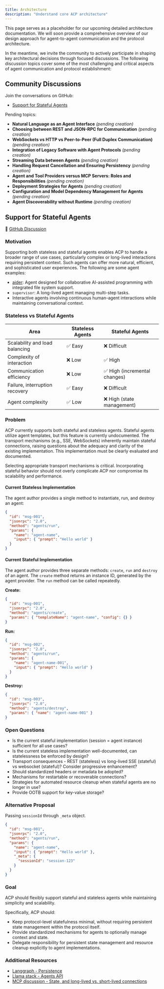 ```yaml
---
title: Architecture
description: "Understand core ACP architecture"
---
```


This page serves as a placeholder for our upcoming detailed architecture documentation. We will soon provide a comprehensive overview of our design approach for agent-to-agent communication and the protocol architecture.

In the meantime, we invite the community to actively participate in shaping key architectural decisions through focused discussions. The following discussion topics cover some of the most challenging and critical aspects of agent communication and protocol establishment:

## Community Discussions

Join the conversations on GitHub:

- [Support for Stateful Agents](https://github.com/i-am-bee/beeai/discussions/322)

Pending topics:

- **Natural Language as an Agent Interface** _(pending creation)_
- **Choosing between REST and JSON-RPC for Communication** _(pending creation)_
- **WebSockets vs HTTP vs Peer-to-Peer (Full Duplex Communication)** _(pending creation)_
- **Integration of Legacy Software with Agent Protocols** _(pending creation)_
- **Streaming Data between Agents** _(pending creation)_
- **Handling Request Cancellation and Ensuring Persistency** _(pending creation)_
- **Agent and Tool Providers versus MCP Servers: Roles and Responsibilities** _(pending creation)_
- **Deployment Strategies for Agents** _(pending creation)_
- **Configuration and Model Dependency Management for Agents** _(pending creation)_
- **Agent Discoverability without Runtime** _(pending creation)_

## Support for Stateful Agents

💬 [GitHub Discussion](https://github.com/i-am-bee/beeai/discussions/322)

### Motivation

Supporting both stateless and stateful agents enables ACP to handle a broader range of use cases, particularly complex or long-lived interactions requiring persistent context. Such agents can offer more natural, efficient, and sophisticated user experiences. The following are some agent examples:

- [aider](https://beeai.dev/agents/aider): Agent designed for collaborative AI-assisted programming with integrated file system support.
- `supervisor`: A long-lived agent managing multi-step tasks.
- Interactive agents involving continuous human-agent interactions while maintaining conversational context.

### Stateless vs Stateful Agents

| Area                           | Stateless Agents | Stateful Agents               |
| ------------------------------ | ---------------- | ----------------------------- |
| Scalability and load balancing | ✅ Easy          | ❌ Difficult                  |
| Complexity of interaction      | ❌ Low           | ✅ High                       |
| Communication efficiency       | ❌ Low           | ✅ High (incremental changes) |
| Failure, interruption recovery | ✅ Easy          | ❌ Difficult                  |
| Agent complexity               | ✅ Low           | ❌ High (state management)    |

### Problem

ACP currently supports both stateful and stateless agents. Stateful agents utilize agent templates, but this feature is currently undocumented. The transport mechanisms (e.g., SSE, WebSockets) inherently maintain stateful connections, raising questions about the adequacy and clarity of the existing implementation. This implementation must be clearly evaluated and documented.

Selecting appropriate transport mechanisms is critical. Incorporating stateful behavior should not overly complicate ACP nor compromise its scalability and performance.

#### Current Stateless Implementation

The agent author provides a single method to instantiate, run, and destroy an agent:

```json
{
  "id": "msg-001",
  "jsonrpc": "2.0",
  "method": "agents/run",
  "params": {
    "name": "agent-name",
    "input": { "prompt": "Hello world" }
  }
}
```

#### Current Stateful Implementation

The agent author provides three separate methods: `create`, `run` and `destroy` of an agent. The `create` method returns an instance ID, generated by the agent provider. The `run` method can be called repeatedly.

**Create:**

```json
{
  "id": "msg-001",
  "jsonrpc": "2.0",
  "method": "agents/create",
  "params": { "templateName": "agent-name", "config": {} }
}
```

**Run:**

```json
{
  "id": "msg-002",
  "jsonrpc": "2.0",
  "method": "agents/run",
  "params": {
    "name": "agent-name-001",
    "input": { "prompt": "Hello world" }
  }
}
```

**Destroy:**

```json
{
  "id": "msg-003",
  "jsonrpc": "2.0",
  "method": "agents/destroy",
  "params": { "name": "agent-name-001" }
}
```

### Open Questions

- Is the current stateful implementation (session = agent instance) sufficient for all use cases?
- Is the current stateless implementation well-documented, can statelessness be enforced by design?
- Transport consequences - REST (stateless) vs long-lived SSE (stateful) vs websocket (stateful)? Consider progressive enhancement?
- Should standardized headers or metadata be adopted?
- Mechanisms for restartable or recoverable connections?
- Strategies for automated resource cleanup when stateful agents are no longer in use?
- Provide OOTB support for key-value storage?

### Alternative Proposal

Passing `sessionId` through `_meta` object.

```json
{
  "id": "msg-001",
  "jsonrpc": "2.0",
  "method": "agents/run",
  "params": {
    "name": "agent-name",
    "input": { "prompt": "Hello world" },
    "_meta": {
      "sessionId": "session-123"
    }
  }
}
```

### Goal

ACP should flexibly support stateful and stateless agents while maintaining simplicity and scalability.

Specifically, ACP should:

- Keep protocol-level statefulness minimal, without requiring persistent state management within the protocol itself.
- Provide standardized mechanisms for agents to optionally manage context and state.
- Delegate responsibility for persistent state management and resource cleanup explicitly to agent implementations.

### Additional Resources

- [Langgraph - Persistence](https://langchain-ai.github.io/langgraph/concepts/persistence/)
- [Llama stack - Agents API](https://github.com/meta-llama/llama-stack/blob/main/llama_stack/apis/agents/agents.py)
- [MCP discussion - State, and long-lived vs. short-lived connections](https://github.com/modelcontextprotocol/specification/discussions/102)
